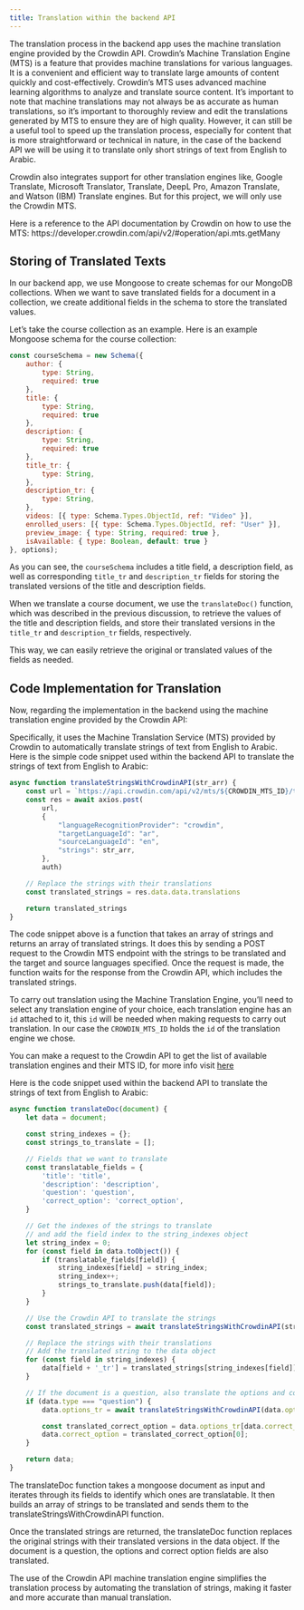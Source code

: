 ```yaml
---
title: Translation within the backend API
---
```


The translation process in the backend app uses the machine translation engine provided by the Crowdin API.
Crowdin's Machine Translation Engine (MTS) is a feature that provides machine translations for various languages. It is a convenient and efficient way to translate large amounts of content quickly and cost-effectively. Crowdin's MTS uses advanced machine learning algorithms to analyze and translate source content. It's important to note that machine translations may not always be as accurate as human translations, so it's important to thoroughly review and edit the translations generated by MTS to ensure they are of high quality. However, it can still be a useful tool to speed up the translation process, especially for content that is more straightforward or technical in nature, in the case of the backend API we will be using it to translate only short strings of text from English to Arabic.

Crowdin also integrates support for other translation engines like, Google Translate, Microsoft Translator, Translate, DeepL Pro, Amazon Translate, and Watson (IBM) Translate engines. But for this project, we will only use the Crowdin MTS.

Here is a reference to the API documentation by Crowdin on how to use the MTS: https://developer.crowdin.com/api/v2/#operation/api.mts.getMany

## Storing of Translated Texts
In our backend app, we use Mongoose to create schemas for our MongoDB collections. When we want to save translated fields for a document in a collection, we create additional fields in the schema to store the translated values.

Let's take the course collection as an example. Here is an example Mongoose schema for the course collection:

```javascript
const courseSchema = new Schema({
    author: {
        type: String,
        required: true
    },
    title: {
        type: String,
        required: true
    },
    description: {
        type: String,
        required: true
    },
    title_tr: {
        type: String,
    },
    description_tr: {
        type: String,
    },
    videos: [{ type: Schema.Types.ObjectId, ref: "Video" }],
    enrolled_users: [{ type: Schema.Types.ObjectId, ref: "User" }],
    preview_image: { type: String, required: true },
    isAvailable: { type: Boolean, default: true }
}, options);
```

As you can see, the `courseSchema` includes a title field, a description field, as well as corresponding `title_tr` and `description_tr` fields for storing the translated versions of the title and description fields.

When we translate a course document, we use the `translateDoc()` function, which was described in the previous discussion, to retrieve the values of the title and description fields, and store their translated versions in the `title_tr` and `description_tr` fields, respectively.

This way, we can easily retrieve the original or translated values of the fields as needed.

## Code Implementation for Translation
Now, regarding the implementation in the backend using the machine translation engine provided by the Crowdin API:

Specifically, it uses the Machine Translation Service (MTS) provided by Crowdin to automatically translate strings of text from English to Arabic.
Here is the simple code snippet used within the backend API to translate the strings of text from English to Arabic:

```javascript
async function translateStringsWithCrowdinAPI(str_arr) {
    const url = `https://api.crowdin.com/api/v2/mts/${CROWDIN_MTS_ID}/translations`
    const res = await axios.post(
        url,
        {
            "languageRecognitionProvider": "crowdin",
            "targetLanguageId": "ar",
            "sourceLanguageId": "en",
            "strings": str_arr,
        },
        auth)

    // Replace the strings with their translations
    const translated_strings = res.data.data.translations

    return translated_strings
}
```
The code snippet above is a function that takes an array of strings and returns an array of translated strings. 
It does this by sending a POST request to the Crowdin MTS endpoint with the strings to be translated and the target and source languages specified. Once the request is made, the function waits for the response from the Crowdin API, which includes the translated strings.

To carry out translation using the Machine Translation Engine, you'll need to select any translation engine of your choice, each translation engine has an `id` attached to it, this `id` will be needed when making requests to carry out translation. In our case the `CROWDIN_MTS_ID` holds the `id` of the translation engine we chose.

You can make a request to the Crowdin API to get the list of available translation engines and their MTS ID, for more info visit [here](https://developer.crowdin.com/api/v2/#operation/api.mts.getMany)

Here is the code snippet used within the backend API to translate the strings of text from English to Arabic:
```javascript
async function translateDoc(document) {
    let data = document;

    const string_indexes = {};
    const strings_to_translate = [];

    // Fields that we want to translate
    const translatable_fields = {
        'title': 'title',
        'description': 'description',
        'question': 'question',
        'correct_option': 'correct_option',
    }

    // Get the indexes of the strings to translate
    // and add the field index to the string_indexes object
    let string_index = 0;
    for (const field in data.toObject()) {
        if (translatable_fields[field]) {
            string_indexes[field] = string_index;
            string_index++;
            strings_to_translate.push(data[field]);
        }
    }

    // Use the Crowdin API to translate the strings
    const translated_strings = await translateStringsWithCrowdinAPI(strings_to_translate)

    // Replace the strings with their translations
    // Add the translated string to the data object
    for (const field in string_indexes) {
        data[field + '_tr'] = translated_strings[string_indexes[field]];
    }

    // If the document is a question, also translate the options and correct option
    if (data.type === "question") {
        data.options_tr = await translateStringsWithCrowdinAPI(data.options);

        const translated_correct_option = data.options_tr[data.correct_option];
        data.correct_option = translated_correct_option[0];
    }

    return data;
}
```
The translateDoc function takes a mongoose document as input and iterates through its fields to identify which ones are translatable. It then builds an array of strings to be translated and sends them to the translateStringsWithCrowdinAPI function.

Once the translated strings are returned, the translateDoc function replaces the original strings with their translated versions in the data object. If the document is a question, the options and correct option fields are also translated.

The use of the Crowdin API machine translation engine simplifies the translation process by automating the translation of strings, making it faster and more accurate than manual translation.

